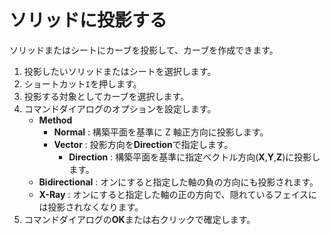 
# ソリッドに投影する

ソリッドまたはシートにカーブを投影して、カーブを作成できます。

<KinouGaiyou shortcut="`I`" command="Project Curve" button="コマンドバー右" />

1. 投影したいソリッドまたはシートを選択します。
2. ショートカット`I`を押します。
3. 投影する対象としてカーブを選択します。
4. コマンドダイアログのオプションを設定します。
   - **Method**
     - **Normal** : 構築平面を基準に Z 軸正方向に投影します。
     - **Vector** : 投影方向を**Direction**で指定します。
       - **Direction** : 構築平面を基準に指定ベクトル方向(**X**,**Y**,**Z**)に投影します。
   - **Bidirectional** : オンにすると指定した軸の負の方向にも投影されます。
   - **X-Ray** : オンにすると指定した軸の正の方向で、隠れているフェイスには投影されなくなります。
5. コマンドダイアログの**OK**または右クリックで確定します。

